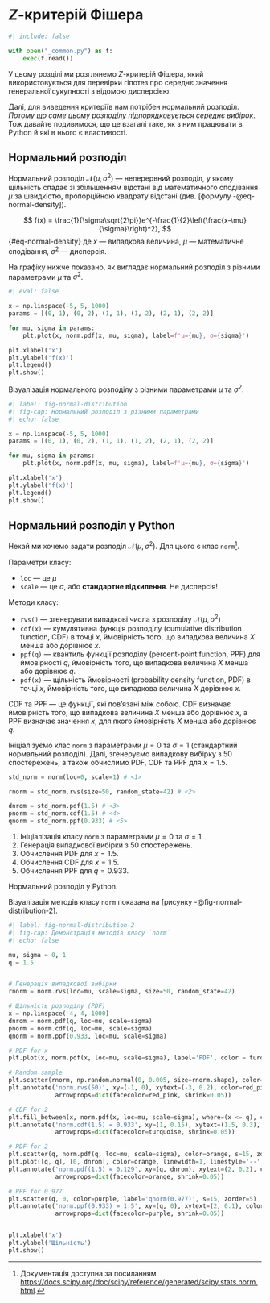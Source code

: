# $Z$-критерій Фішера {#sec-z-test}

```python
#| include: false

with open("_common.py") as f:
    exec(f.read())
```

У цьому розділі ми розглянемо $Z$-критерій Фішера, який використовується для перевірки гіпотез про середнє значення генеральної сукупності з відомою дисперсією.

Далі, для виведення критеріїв нам потрібен нормальний розподіл. *Потому що саме цьому розподілу підпорядковується середнє вибірок*. Тож давайте подивимося, що це взагалі таке, як з ним працювати в Python й які в нього є властивості.

## Нормальний розподіл {#sec-normal-distribution}

Нормальний розподіл $\mathcal{N}(\mu, \sigma^2)$ --- неперервний розподіл, у якому щільність спадає зі збільшенням відстані від математичного сподівання $\mu$ за швидкістю, пропорційною квадрату відстані (див. [формулу -@eq-normal-density]).

$$
f(x) = \frac{1}{\sigma\sqrt{2\pi}}e^{-\frac{1}{2}\left(\frac{x-\mu}{\sigma}\right)^2},
$$ {#eq-normal-density}
де $x$ --- випадкова величина, $\mu$ --- математичне сподівання, $\sigma^2$ --- дисперсія.

На графіку нижче показано, як виглядає нормальний розподіл з різними параметрами $\mu$ та $\sigma^2$.

::: {#lst-normal-distribution}

```python
#| eval: false

x = np.linspace(-5, 5, 1000)
params = [(0, 1), (0, 2), (1, 1), (1, 2), (2, 1), (2, 2)]

for mu, sigma in params:
    plt.plot(x, norm.pdf(x, mu, sigma), label=f'μ={mu}, σ={sigma}')

plt.xlabel('x')
plt.ylabel('f(x)')
plt.legend()
plt.show()
```

Візуалізація нормального розподілу з різними параметрами $\mu$ та $\sigma^2$.
:::

```python
#| label: fig-normal-distribution
#| fig-cap: Нормальний розподіл з різними параметрами
#| echo: false

x = np.linspace(-5, 5, 1000)
params = [(0, 1), (0, 2), (1, 1), (1, 2), (2, 1), (2, 2)]

for mu, sigma in params:
    plt.plot(x, norm.pdf(x, mu, sigma), label=f'μ={mu}, σ={sigma}')

plt.xlabel('x')
plt.ylabel('f(x)')
plt.legend()
plt.show()
```

## Нормальний розподіл у Python {#sec-normal-distribution-python}

Нехай ми хочемо задати розподіл $\mathcal{N}(\mu, \sigma^2)$. Для цього є клас `norm`[^py-norm].

[^py-norm]: Документація доступна за посиланням <https://docs.scipy.org/doc/scipy/reference/generated/scipy.stats.norm.html>.

Параметри класу:

- `loc` --- це $\mu$
- `scale` --- це $\sigma$, або **стандартне відхилення**. Не дисперсія!

Методи класу:

- `rvs()` --- згенерувати випадкові числа з розподілу $\mathcal{N}(\mu, \sigma^2)$
- `cdf(x)` --- кумулятивна функція розподілу (cumulative distribution function, CDF) в точці $x$, ймовірність того, що випадкова величина $X$ менша або дорівнює $x$.
- `ppf(q)` --- квантиль функції розподілу (percent-point function, PPF) для ймовірності $q$, ймовірність того, що випадкова величина $X$ менша або дорівнює $q$.
- `pdf(x)` --- щільність ймовірності (probability density function, PDF) в точці $x$, ймовірність того, що випадкова величина $X$ дорівнює $x$.

CDF та PPF --- це функції, які пов'язані між собою. CDF визначає ймовірність того, що випадкова величина $X$ менша або дорівнює $x$, а PPF визначає значення $x$, для якого ймовірність $X$ менша або дорівнює $q$.

Ініціалізуємо клас `norm` з параметрами $\mu = 0$ та $\sigma = 1$ (стандартний нормальний розподіл). Далі, згенеруємо випадкову вибірку з 50 спостережень, а також обчислимо PDF, CDF та PPF для $x = 1.5$.

::: {#lst-normal-distribution-2}

```python
std_norm = norm(loc=0, scale=1) # <1>

rnorm = std_norm.rvs(size=50, random_state=42) # <2>

dnrom = std_norm.pdf(1.5) # <3>
pnorm = std_norm.cdf(1.5) # <4>
qnorm = std_norm.ppf(0.933) # <5>
```
1. Ініціалізація класу `norm` з параметрами $\mu = 0$ та $\sigma = 1$.
2. Генерація випадкової вибірки з 50 спостережень.
3. Обчислення PDF для $x = 1.5$.
4. Обчислення CDF для $x = 1.5$.
5. Обчислення PPF для $q = 0.933$.

Нормальний розподіл у Python.
:::

Візуалізація методів класу `norm` показана на [рисунку -@fig-normal-distribution-2].

```python
#| label: fig-normal-distribution-2
#| fig-cap: Демонстрація методів класу `norm`
#| echo: false

mu, sigma = 0, 1
q = 1.5


# Генерація випадкової вибірки
rnorm = norm.rvs(loc=mu, scale=sigma, size=50, random_state=42)

# Щільність розподілу (PDF)
x = np.linspace(-4, 4, 1000)
dnrom = norm.pdf(q, loc=mu, scale=sigma)
pnorm = norm.cdf(q, loc=mu, scale=sigma)
qnorm = norm.ppf(0.933, loc=mu, scale=sigma)

# PDF for x
plt.plot(x, norm.pdf(x, loc=mu, scale=sigma), label='PDF', color = turquoise)

# Random sample
plt.scatter(rnorm, np.random.normal(0, 0.005, size=rnorm.shape), color=red_pink, alpha=0.5, s=10)
plt.annotate('norm.rvs(50)', xy=(-1, 0), xytext=(-3, 0.2), color=red_pink, ha = 'center',
             arrowprops=dict(facecolor=red_pink, shrink=0.05))

# CDF for 2
plt.fill_between(x, norm.pdf(x, loc=mu, scale=sigma), where=(x <= q), color=turquoise, alpha=0.2)
plt.annotate('norm.cdf(1.5) = 0.933', xy=(1, 0.15), xytext=(1.5, 0.3), color=turquoise,
             arrowprops=dict(facecolor=turquoise, shrink=0.05))

# PDF for 2
plt.scatter(q, norm.pdf(q, loc=mu, scale=sigma), color=orange, s=15, zorder=5)
plt.plot([q, q], [0, dnrom], color=orange, linewidth=1, linestyle='--')
plt.annotate('norm.pdf(1.5) = 0.129', xy=(q, dnrom), xytext=(2, 0.2), color=orange, ha = 'left',
             arrowprops=dict(facecolor=orange, shrink=0.05))

# PPF for 0.977
plt.scatter(q, 0, color=purple, label='qnorm(0.977)', s=15, zorder=5)
plt.annotate('norm.ppf(0.933) = 1.5', xy=(q, 0), xytext=(2, 0.1), color=purple, ha = 'left',
             arrowprops=dict(facecolor=purple, shrink=0.05))


plt.xlabel('x')
plt.ylabel('Щільність')
plt.show()
```